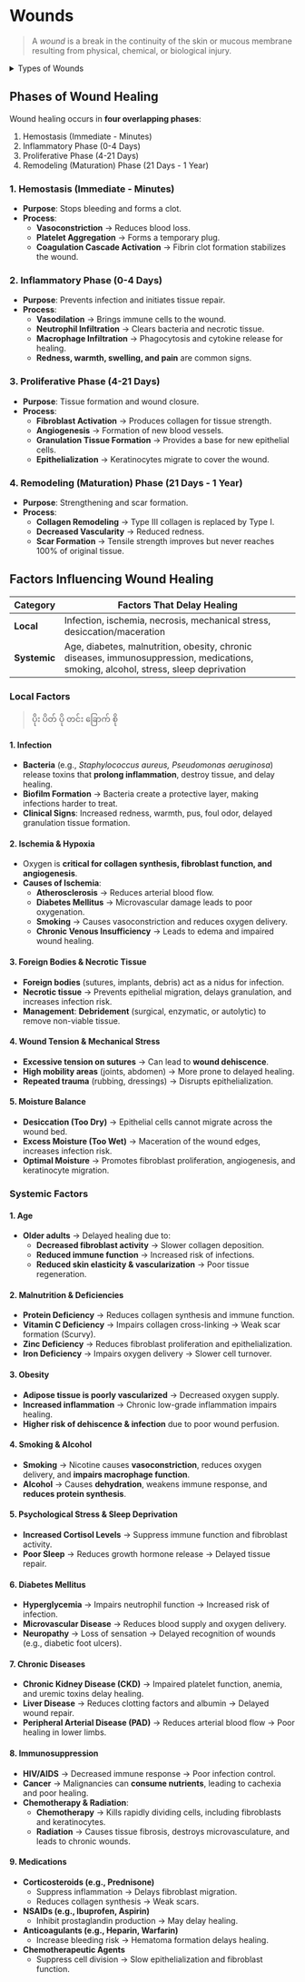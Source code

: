 # Wounds

> A _wound_ is a break in the continuity of the skin or mucous membrane resulting from physical, chemical, or biological injury.

<details>
<summary>Types of Wounds</summary>

### 1. Based on Cause

1. **Incised wound**

   - Clean cut by a sharp object (e.g. knife, glass)
   - Edges: regular, bleeding is often profuse
   - Common in surgery

2. **Lacerated wound**

   - Tearing of tissues by blunt trauma
   - Edges: irregular, often contaminated
   - Common in road traffic accidents

3. **Puncture wound**

   - Caused by a pointed object (e.g. nail, needle)
   - Small surface opening, deep tract
   - High risk of infection (e.g. tetanus)

4. **Contused wound (bruise)**

   - Skin intact, underlying tissue damaged by blunt force
   - Swelling, discoloration (hematoma formation)

5. **Abrasions**

   - Superficial wound due to scraping/friction
   - Only epidermis involved
   - Often painful, minimal bleeding

6. **Avulsion**

   - Tissue forcibly detached from its normal position
   - May involve loss of skin or deeper tissues

7. **Penetrating wound**

   - Deep wound that passes through skin and into body cavity
   - Often caused by gunshots or stabbing

8. **Gunshot wound**

   - Entry and sometimes exit wound
   - Surrounding tissue may be necrotic due to high-velocity trauma

### 2. Based on Contamination

1. **Clean wound**

   - Aseptic conditions, e.g. elective surgery
   - Low infection risk

2. **Clean-contaminated wound**

   - Controlled entry into a normally colonized area (e.g. bowel surgery)
   - Moderate risk of infection

3. **Contaminated wound**

   - Open, fresh accidental wounds
   - Major break in sterile technique
   - High risk of infection

4. **Dirty/Infected wound**

   - Wound with established infection or old traumatic wounds with devitalized tissue
   - Pus or visible infection present

### 3. Based on Time Since Injury

1. **Tidy wound**

   - < 6 hours old, clean, sharp edges, minimal tissue damage
   - Suitable for **primary closure**

2. **Untidy wound**

   - > 6 hours, crushed or devitalized tissue, possible contamination
   - Risk of infection → **delayed primary closure or healing by secondary intention**

### 4. Based on Depth

1. **Superficial wound** – limited to epidermis and dermis
2. **Deep wound** – extends to fascia, muscle, or bone

### 5. Chronic vs Acute Wounds

1. **Acute wounds**

   - Heal in predictable time without complications
   - e.g. surgical wounds, minor lacerations

2. **Chronic wounds**

   - Fail to heal in a timely manner
   - e.g. diabetic ulcers, pressure sores, venous ulcers

</details>

## Phases of Wound Healing

Wound healing occurs in **four overlapping phases**:

1. Hemostasis (Immediate - Minutes)
1. Inflammatory Phase (0-4 Days)
1. Proliferative Phase (4-21 Days)
1. Remodeling (Maturation) Phase (21 Days - 1 Year)

### 1. Hemostasis (Immediate - Minutes)

- **Purpose**: Stops bleeding and forms a clot.
- **Process**:
  - **Vasoconstriction** → Reduces blood loss.
  - **Platelet Aggregation** → Forms a temporary plug.
  - **Coagulation Cascade Activation** → Fibrin clot formation stabilizes the wound.

### 2. Inflammatory Phase (0-4 Days)

- **Purpose**: Prevents infection and initiates tissue repair.
- **Process**:
  - **Vasodilation** → Brings immune cells to the wound.
  - **Neutrophil Infiltration** → Clears bacteria and necrotic tissue.
  - **Macrophage Infiltration** → Phagocytosis and cytokine release for healing.
  - **Redness, warmth, swelling, and pain** are common signs.

### 3. Proliferative Phase (4-21 Days)

- **Purpose**: Tissue formation and wound closure.
- **Process**:
  - **Fibroblast Activation** → Produces collagen for tissue strength.
  - **Angiogenesis** → Formation of new blood vessels.
  - **Granulation Tissue Formation** → Provides a base for new epithelial cells.
  - **Epithelialization** → Keratinocytes migrate to cover the wound.

### 4. Remodeling (Maturation) Phase (21 Days - 1 Year)

- **Purpose**: Strengthening and scar formation.
- **Process**:
  - **Collagen Remodeling** → Type III collagen is replaced by Type I.
  - **Decreased Vascularity** → Reduced redness.
  - **Scar Formation** → Tensile strength improves but never reaches 100% of original tissue.

## Factors Influencing Wound Healing

| Category     | Factors That Delay Healing                                                                                                          |
| ------------ | ----------------------------------------------------------------------------------------------------------------------------------- |
| **Local**    | Infection, ischemia, necrosis, mechanical stress, desiccation/maceration                                                            |
| **Systemic** | Age, diabetes, malnutrition, obesity, chronic diseases, immunosuppression, medications, smoking, alcohol, stress, sleep deprivation |

### Local Factors

> ပိုး ပိတ် ပို တင်း ခြောက် စို

#### 1. Infection

- **Bacteria** (e.g., _Staphylococcus aureus, Pseudomonas aeruginosa_) release toxins that **prolong inflammation**, destroy tissue, and delay healing.
- **Biofilm Formation** → Bacteria create a protective layer, making infections harder to treat.
- **Clinical Signs**: Increased redness, warmth, pus, foul odor, delayed granulation tissue formation.

#### 2. Ischemia & Hypoxia

- Oxygen is **critical for collagen synthesis, fibroblast function, and angiogenesis**.
- **Causes of Ischemia**:
  - **Atherosclerosis** → Reduces arterial blood flow.
  - **Diabetes Mellitus** → Microvascular damage leads to poor oxygenation.
  - **Smoking** → Causes vasoconstriction and reduces oxygen delivery.
  - **Chronic Venous Insufficiency** → Leads to edema and impaired wound healing.

#### 3. Foreign Bodies & Necrotic Tissue

- **Foreign bodies** (sutures, implants, debris) act as a nidus for infection.
- **Necrotic tissue** → Prevents epithelial migration, delays granulation, and increases infection risk.
- **Management**: **Debridement** (surgical, enzymatic, or autolytic) to remove non-viable tissue.

#### 4. Wound Tension & Mechanical Stress

- **Excessive tension on sutures** → Can lead to **wound dehiscence**.
- **High mobility areas** (joints, abdomen) → More prone to delayed healing.
- **Repeated trauma** (rubbing, dressings) → Disrupts epithelialization.

#### 5. Moisture Balance

- **Desiccation (Too Dry)** → Epithelial cells cannot migrate across the wound bed.
- **Excess Moisture (Too Wet)** → Maceration of the wound edges, increases infection risk.
- **Optimal Moisture** → Promotes fibroblast proliferation, angiogenesis, and keratinocyte migration.

### Systemic Factors

#### 1. Age

- **Older adults** → Delayed healing due to:
  - **Decreased fibroblast activity** → Slower collagen deposition.
  - **Reduced immune function** → Increased risk of infections.
  - **Reduced skin elasticity & vascularization** → Poor tissue regeneration.

#### 2. Malnutrition & Deficiencies

- **Protein Deficiency** → Reduces collagen synthesis and immune function.
- **Vitamin C Deficiency** → Impairs collagen cross-linking → Weak scar formation (Scurvy).
- **Zinc Deficiency** → Reduces fibroblast proliferation and epithelialization.
- **Iron Deficiency** → Impairs oxygen delivery → Slower cell turnover.

#### 3. Obesity

- **Adipose tissue is poorly vascularized** → Decreased oxygen supply.
- **Increased inflammation** → Chronic low-grade inflammation impairs healing.
- **Higher risk of dehiscence & infection** due to poor wound perfusion.

#### 4. Smoking & Alcohol

- **Smoking** → Nicotine causes **vasoconstriction**, reduces oxygen delivery, and **impairs macrophage function**.
- **Alcohol** → Causes **dehydration**, weakens immune response, and **reduces protein synthesis**.

#### 5. Psychological Stress & Sleep Deprivation

- **Increased Cortisol Levels** → Suppress immune function and fibroblast activity.
- **Poor Sleep** → Reduces growth hormone release → Delayed tissue repair.

#### 6. Diabetes Mellitus

- **Hyperglycemia** → Impairs neutrophil function → Increased risk of infection.
- **Microvascular Disease** → Reduces blood supply and oxygen delivery.
- **Neuropathy** → Loss of sensation → Delayed recognition of wounds (e.g., diabetic foot ulcers).

#### 7. Chronic Diseases

- **Chronic Kidney Disease (CKD)** → Impaired platelet function, anemia, and uremic toxins delay healing.
- **Liver Disease** → Reduces clotting factors and albumin → Delayed wound repair.
- **Peripheral Arterial Disease (PAD)** → Reduces arterial blood flow → Poor healing in lower limbs.

#### 8. Immunosuppression

- **HIV/AIDS** → Decreased immune response → Poor infection control.
- **Cancer** → Malignancies can **consume nutrients**, leading to cachexia and poor healing.
- **Chemotherapy & Radiation**:
  - **Chemotherapy** → Kills rapidly dividing cells, including fibroblasts and keratinocytes.
  - **Radiation** → Causes tissue fibrosis, destroys microvasculature, and leads to chronic wounds.

#### 9. Medications

- **Corticosteroids (e.g., Prednisone)**
  - Suppress inflammation → Delays fibroblast migration.
  - Reduces collagen synthesis → Weak scars.
- **NSAIDs (e.g., Ibuprofen, Aspirin)**
  - Inhibit prostaglandin production → May delay healing.
- **Anticoagulants (e.g., Heparin, Warfarin)**
  - Increase bleeding risk → Hematoma formation delays healing.
- **Chemotherapeutic Agents**
  - Suppress cell division → Slow epithelialization and fibroblast function.
